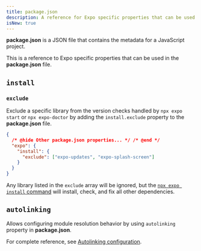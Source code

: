 ```yaml
---
title: package.json
description: A reference for Expo specific properties that can be used in the package.json file.
isNew: true
---
```


**package.json** is a JSON file that contains the metadata for a JavaScript project.

This is a reference to Expo specific properties that can be used in the **package.json** file.

## `install`

### `exclude`

Exclude a specific library from the version checks handled by `npx expo start` or `npx expo-doctor` by adding the `install.exclude` property to the **package.json** file.

```json package.json
{
  /* @hide Other package.json properties... */ /* @end */
  "expo": {
    "install": {
      "exclude": ["expo-updates", "expo-splash-screen"]
    }
  }
}
```

Any library listed in the `exclude` array will be ignored, but the [ `npx expo install` command](/more/expo-cli/#install) will install, check, and fix all other dependencies.

## `autolinking`

Allows configuring module resolution behavior by using `autolinking` property in **package.json**.

For complete reference, see [Autolinking configuration](/modules/autolinking/#configuration).
